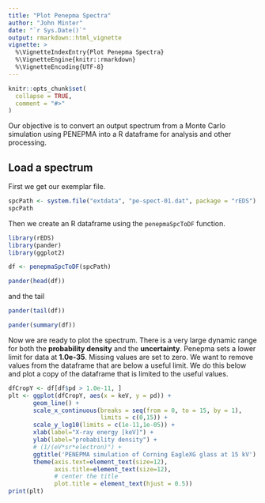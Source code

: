 ```yaml
---
title: "Plot Penepma Spectra"
author: "John Minter"
date: "`r Sys.Date()`"
output: rmarkdown::html_vignette
vignette: >
  %\VignetteIndexEntry{Plot Penepma Spectra}
  %\VignetteEngine{knitr::rmarkdown}
  %\VignetteEncoding{UTF-8}
---
```


```r
knitr::opts_chunk$set(
  collapse = TRUE,
  comment = "#>"
)
```

Our objective is to convert an output spectrum from a Monte Carlo
simulation using PENEPMA into a R dataframe for analysis and other
processing.


## Load a spectrum

First we get our exemplar file.

```r
spcPath <- system.file("extdata", "pe-spect-01.dat", package = "rEDS")
spcPath
```

Then we create an R dataframe using the `penepmaSpcToDF` function.

```r
library(rEDS)
library(pander)
library(ggplot2)

df <- penepmaSpcToDF(spcPath)

pander(head(df))
```
and the tail

```r
pander(tail(df))
```

```r
pander(summary(df))
```


Now we are ready to plot the spectrum. There is a very large dynamic
range for both the **probability density** and the **uncertainty**.
Penepma sets a lower limit for data at **1.0e-35**. Missing values are
set to zero. We want to remove values from the dataframe that are
below a useful limit. We do this below and plot a copy of the 
dataframe that is limited to the useful values.

```r
dfCropY <- df[df$pd > 1.0e-11, ]
plt <- ggplot(dfCropY, aes(x = keV, y = pd)) +
       geom_line() + 
       scale_x_continuous(breaks = seq(from = 0, to = 15, by = 1),
                          limits = c(0,15)) +
       scale_y_log10(limits = c(1e-11,1e-05)) +
       xlab(label="X-ray energy [keV]") +
       ylab(label="probability density") +
       # (1/(eV*sr*electron)") +
       ggtitle('PENEPMA simulation of Corning EagleXG glass at 15 kV') +
       theme(axis.text=element_text(size=12),
             axis.title=element_text(size=12),
             # center the title
             plot.title = element_text(hjust = 0.5))
print(plt)

```
